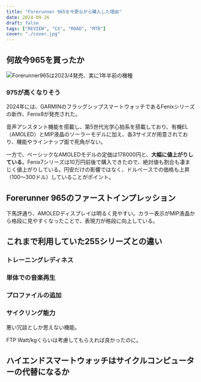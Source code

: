 ```yaml
---
title: "Forerunner 965を今更ながら購入した理由"
date: 2024-09-26
draft: false
tags: ["REVIEW", "CX", "ROAD", "MTB"]
cover: "./cover.jpg"
---
```


## 何故今965を買ったか

![Forerunner965は2023/4発売、実に1年半前の機種](./face.jpg)

### 975が高くなりそう

2024年には、GARMINのフラッグシップスマートウォッチであるFenixシリーズの新作、Fenix8が発売された。

音声アシスタント機能を搭載し、第5世代光学心拍系を搭載しており、有機EL（AMOLED）とMIP液晶のソーラーモデルに加え、各3サイズが用意されており、機能やラインナップ面で死角がない。

一方で、ベーシックなAMOLEDモデルの定価は178000円と、**大幅に値上がりしている**。Fenix7シリーズは10万円前後で購入できたので、絶対値も割合も凄まじく値上がりしている。円安だけの影響ではなく、ドルベースでの価格も上昇（100～300ドル）していることがポイント。

## Forerunner 965のファーストインプレッション

下馬評通り、AMOLEDディスプレイは明るく見やすい。カラー表示がMIP液晶から格段に見やすくなったことで、表現力が格段に向上している。

## これまで利用していた255シリーズとの違い

### トレーニングレディネス

### 単体での音楽再生

### プロファイルの追加

### サイクリング能力

悪い冗談としか思えない機能。

FTP Watt/kgくらいは考慮してもらえれば良かったのに。

## ハイエンドスマートウォッチはサイクルコンピューターの代替になるか
